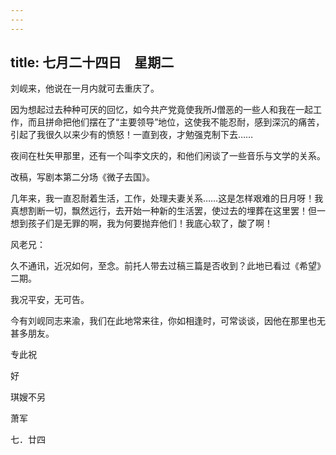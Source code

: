 ```yaml
---
---
---
```

title: 七月二十四日　星期二
---




刘岘来，他说在一月内就可去重庆了。

因为想起过去种种可厌的回忆，如今共产党竟使我所J僧恶的一些人和我在一起工作，而且拼命把他们摆在了“主要领导”地位，这使我不能忍耐，感到深沉的痛苦，引起了我很久以来少有的愤怒！一直到夜，才勉强克制下去……

夜间在杜矢甲那里，还有一个叫李文庆的，和他们闲谈了一些音乐与文学的关系。

改稿，写剧本第二分场《微子去国》。

几年来，我一直忍耐着生活，工作，处理夫妻关系……这是怎样艰难的日月呀！我真想割断一切，飘然远行，去开始一种新的生活罢，使过去的埋葬在这里罢！但一想到孩子们是无罪的啊，我为何要抛弃他们！我底心软了，酸了啊！

风老兄：

久不通讯，近况如何，至念。前托人带去过稿三篇是否收到？此地已看过《希望》二期。

我况平安，无可告。

今有刘岘同志来渝，我们在此地常来往，你如相逢时，可常谈谈，因他在那里也无甚多朋友。

专此祝

好

琪嫂不另

萧军

七．廿四